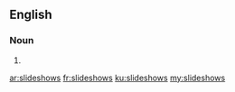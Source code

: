 ==English==

===Noun===
{{head|en|plural}}

# {{plural of|slideshow|lang=en}}

[[ar:slideshows]]
[[fr:slideshows]]
[[ku:slideshows]]
[[my:slideshows]]
